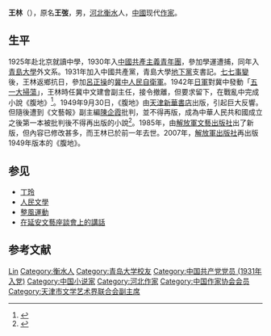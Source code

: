 {{Otheruses|王林}}
{{Infobox_Person
|name = 王林 
|image=
|box_width=
|occupation= 作家
|period = 20世纪 
|birth_name=王弢
|other_names =王林
|Sex = 男
|birth_date= 1909年
|birth_place={{QING}}[[河北|河北]][[衡水|衡水]]
|death_date= 1984年
|death_place= {{CHN}}
|nationality = {{PRC}}
|residence = 
|party = {{CPC}} 
|religion =  
|spouse = 
|relatives =
|education= 
|past = 
|work =《[[腹地_(小說)|腹地]]》
|awards=
}}

'''王林'''（{{bd|1908年||1984年|}}），原名'''王弢'''，男，[[河北|河北]][[衡水|衡水]]人，[[中國|中國]]现代[[作家|作家]]。

== 生平 ==
1925年赴北京就讀中學，1930年入[[中國共產主義青年團|中國共產主義青年團]]，參加學運遭捕，同年入[[青島大學|青島大學]]外文系。1931年加入中國共產黨，青島大學[[地下黨|地下黨]]支書記。[[七七事變|七七事變]]後，王林返鄉抗日，參加[[呂正操|呂正操]]的[[冀中人民自衛軍|冀中人民自衛軍]]。1942年[[日軍|日軍]]對冀中發動「[[五一大掃蕩|五一大掃蕩]]」，王林時任冀中文建會副主任，接令撤離，但要求留下，在戰亂中完成小說《腹地》<ref>{{Cite web|title=《腹地》悲劇六十年|url=http://www.open.com.hk/content.php?id=1405|accessdate=2013-07-07|work=開放雜誌|author=裴毅然|archive-date=2013-07-20|archive-url=https://web.archive.org/web/20130720040149/http://www.open.com.hk/content.php?id=1405|dead-url=no}}</ref>。1949年9月30日，《腹地》由[[天津|天津]][[新華書店|新華書店]]出版，引起巨大反響。但隨後遭到《文藝報》副主編[[陳企霞|陳企霞]]批判，並不得再版，成為中華人民共和國成立之後第一本被批判後不得再出版的小說<ref>{{Cite web|title=新中國第一部遭禁的小说《腹地》|url=http://news.sina.com.cn/c/cul/2011-05-30/114522554771.shtml|accessdate=2011-05-30|work=中國新文周刊|author=楊時暘|archive-date=2013-11-04|archive-url=https://web.archive.org/web/20131104040627/http://news.sina.com.cn/c/cul/2011-05-30/114522554771.shtml|dead-url=no}}</ref>。1985年，由[[解放軍文藝出版社|解放軍文藝出版社]]出了新版，但內容已修改甚多，而王林已於前一年去世。2007年，[[解放軍出版社|解放軍出版社]]再出版1949年版本的《腹地》。

== 参见 ==
* [[丁玲|丁玲]]
* [[人民文學|人民文學]]
* [[整風運動|整風運動]]
* [[在延安文藝座談會上的講話|在延安文藝座談會上的講話]]

== 参考文献 ==
{{Reflist}}

{{Authority control}}
{{DEFAULTSORT:Wang王}}
[[Category:王姓|Lin]]
[[Category:衡水人|Category:衡水人]]
[[Category:青岛大学校友|Category:青岛大学校友]]
[[Category:中国共产党党员_(1931年入党)|Category:中国共产党党员 (1931年入党)]]
[[Category:中国小说家|Category:中国小说家]]
[[Category:河北作家|Category:河北作家]]
[[Category:中国作家协会会员|Category:中国作家协会会员]]
[[Category:天津市文学艺术界联合会副主席|Category:天津市文学艺术界联合会副主席]]